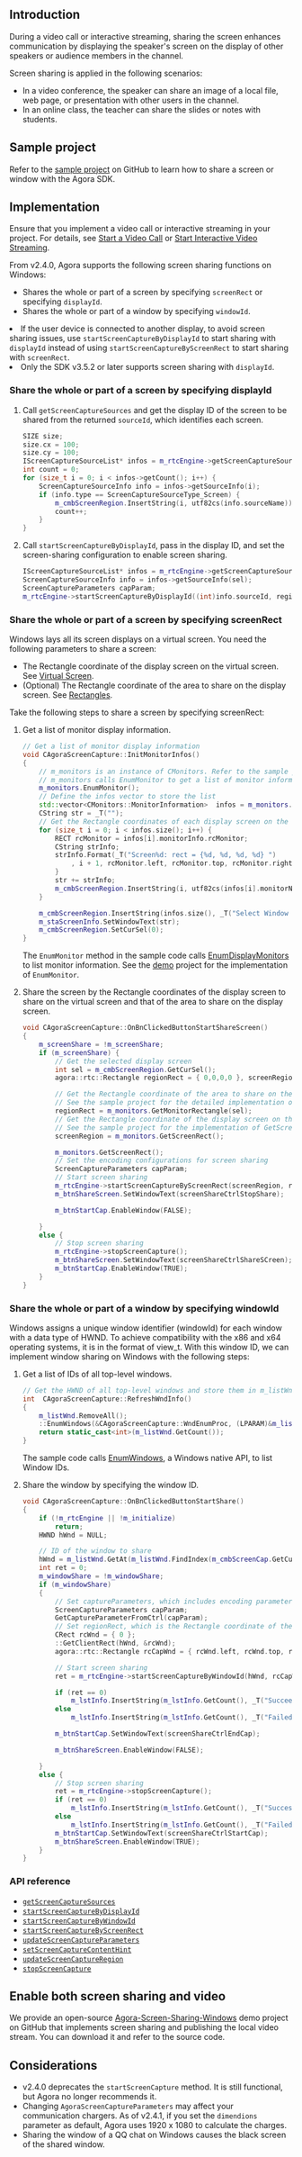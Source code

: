 <PlatformWrapper platform="windows-cpp">

## Introduction

During a video call or interactive streaming, sharing the screen enhances communication by displaying the speaker's screen on the display of other speakers or audience members in the channel.

Screen sharing is applied in the following scenarios:

- In a video conference, the speaker can share an image of a local file, web page, or presentation with other users in the channel.
- In an online class, the teacher can share the slides or notes with students.

## Sample project

Refer to the [sample project](https://github.com/AgoraIO/API-Examples/tree/main/windows/APIExample/APIExample/Advanced/ScreenShare) on GitHub to learn how to share a screen or window with the Agora SDK.

## Implementation

Ensure that you implement a video call or interactive streaming in your project. For details, see [Start a Video Call](/3.x/video-calling/quickstart-guide/get-started-sdk) or [Start Interactive Video Streaming](/en/3.x/interactive-live-streaming/quickstart-guide/start-video-streaming).

From v2.4.0, Agora supports the following screen sharing functions on Windows:

- Shares the whole or part of a screen by specifying `screenRect` or specifying `displayId`.
- Shares the whole or part of a window by specifying `windowId`.

<div class="alert note"><li>If the user device is connected to another display, to avoid screen sharing issues, use <code>startScreenCaptureByDisplayId</code> to start sharing with <code>displayId</code> instead of using <code>startScreenCaptureByScreenRect</code> to start sharing with <code>screenRect</code>.</li><li>Only the SDK v3.5.2 or later supports screen sharing with <code>displayId</code>.</li></div>

### Share the whole or part of a screen by specifying displayId

1. Call `getScreenCaptureSources` and get the display ID of the screen to be shared from the returned `sourceId`, which identifies each screen.

    ```cpp
    SIZE size;
    size.cx = 100;
    size.cy = 100;
    IScreenCaptureSourceList* infos = m_rtcEngine->getScreenCaptureSources(size, size, true);
    int count = 0;
    for (size_t i = 0; i < infos->getCount(); i++) {
    	ScreenCaptureSourceInfo info = infos->getSourceInfo(i);
    	if (info.type == ScreenCaptureSourceType_Screen) {
    		m_cmbScreenRegion.InsertString(i, utf82cs(info.sourceName));
    		count++;
    	}
    }
    ```

2. Call `startScreenCaptureByDisplayId`, pass in the display ID, and set the screen-sharing configuration to enable screen sharing.

    ```cpp
    IScreenCaptureSourceList* infos = m_rtcEngine->getScreenCaptureSources(size, size, true);
    ScreenCaptureSourceInfo info = infos->getSourceInfo(sel);
    ScreenCaptureParameters capParam;
    m_rtcEngine->startScreenCaptureByDisplayId((int)info.sourceId, regionRect, capParam);
    ```


### Share the whole or part of a screen by specifying screenRect

Windows lays all its screen displays on a virtual screen. You need the following parameters to share a screen:

- The Rectangle coordinate of the display screen on the virtual screen. See [Virtual Screen](https://docs.microsoft.com/en-us/windows/win32/gdi/the-virtual-screen).
- (Optional) The Rectangle coordinate of the area to share on the display screen. See [Rectangles](https://docs.microsoft.com/en-us/windows/win32/gdi/about-rectangles).

Take the following steps to share a screen by specifying screenRect:

1. Get a list of monitor display information.

    ```cpp
    // Get a list of monitor display information
    void CAgoraScreenCapture::InitMonitorInfos()
    {
        // m_monitors is an instance of CMonitors. Refer to the sample project for the implementation of the CMonitors class
        // m_monitors calls EnumMonitor to get a list of monitor information
        m_monitors.EnumMonitor();
        // Define the infos vector to store the list
        std::vector<CMonitors::MonitorInformation>  infos = m_monitors.GetMonitors();
        CString str = _T("");
        // Get the Rectangle coordinates of each display screen on the virtual screen
        for (size_t i = 0; i < infos.size(); i++) {
            RECT rcMonitor = infos[i].monitorInfo.rcMonitor;
            CString strInfo;
            strInfo.Format(_T("Screen%d: rect = {%d, %d, %d, %d} ")
                , i + 1, rcMonitor.left, rcMonitor.top, rcMonitor.right, rcMonitor.bottom);
            }
            str += strInfo;
            m_cmbScreenRegion.InsertString(i, utf82cs(infos[i].monitorName));
        }

        m_cmbScreenRegion.InsertString(infos.size(), _T("Select Window Hwnd Rect Area"));
        m_staScreenInfo.SetWindowText(str);
        m_cmbScreenRegion.SetCurSel(0);
    }
    ```

    <div class="alert info">The <code>EnumMonitor</code> method in the sample code calls <a href="https://docs.microsoft.com/en-us/windows/win32/api/winuser/nf-winuser-enumdisplaymonitors">EnumDisplayMonitors</a> to list monitor information. See the <a href="https://github.com/AgoraIO/API-Examples/tree/main/windows/APIExample">demo</a> project for the implementation of <code>EnumMonitor</code>.</div>

2. Share the screen by the Rectangle coordinates of the display screen to share on the virtual screen and that of the area to share on the display screen.

    ```cpp
    void CAgoraScreenCapture::OnBnClickedButtonStartShareScreen()
    {
        m_screenShare = !m_screenShare;
        if (m_screenShare) {
            // Get the selected display screen
            int sel = m_cmbScreenRegion.GetCurSel();
            agora::rtc::Rectangle regionRect = { 0,0,0,0 }, screenRegion = {0,0,0,0};

            // Get the Rectangle coordinate of the area to share on the display screen.
            // See the sample project for the detailed implementation of GetMonitorRectangle
            regionRect = m_monitors.GetMonitorRectangle(sel);
            // Get the Rectangle coordinate of the display screen on the virtual screen.
            // See the sample project for the implementation of GetScreenRect
            screenRegion = m_monitors.GetScreenRect();

            m_monitors.GetScreenRect();
            // Set the encoding configurations for screen sharing
            ScreenCaptureParameters capParam;
            // Start screen sharing
            m_rtcEngine->startScreenCaptureByScreenRect(screenRegion, regionRect, capParam);
            m_btnShareScreen.SetWindowText(screenShareCtrlStopShare);

            m_btnStartCap.EnableWindow(FALSE);

        }
        else {
            // Stop screen sharing
            m_rtcEngine->stopScreenCapture();
            m_btnShareScreen.SetWindowText(screenShareCtrlShareSCreen);
            m_btnStartCap.EnableWindow(TRUE);
        }
    }
    ```

### Share the whole or part of a window by specifying windowId

Windows assigns a unique window identifier (windowId) for each window with a data type of HWND. To achieve compatibility with the x86 and x64 operating systems, it is in the format of view_t. With this window ID, we can implement window sharing on Windows with the following steps:

1. Get a list of IDs of all top-level windows.

    ```cpp
    // Get the HWND of all top-level windows and store them in m_listWnd
    int  CAgoraScreenCapture::RefreshWndInfo()
    {
        m_listWnd.RemoveAll();
        ::EnumWindows(&CAgoraScreenCapture::WndEnumProc, (LPARAM)&m_listWnd);
        return static_cast<int>(m_listWnd.GetCount());
    }
    ```

    <div class="alert info">The sample code calls <a href="https://docs.microsoft.com/en-us/windows/win32/api/winuser/nf-winuser-enumwindows">EnumWindows</a>, a Windows native API, to list Window IDs.</div>

2. Share the window by specifying the window ID.

    ```cpp
    void CAgoraScreenCapture::OnBnClickedButtonStartShare()
    {
        if (!m_rtcEngine || !m_initialize)
            return;
        HWND hWnd = NULL;

        // ID of the window to share
        hWnd = m_listWnd.GetAt(m_listWnd.FindIndex(m_cmbScreenCap.GetCurSel()));
        int ret = 0;
        m_windowShare = !m_windowShare;
        if (m_windowShare)
        {
            // Set captureParameters, which includes encoding parameters for screen sharing
            ScreenCaptureParameters capParam;
            GetCaptureParameterFromCtrl(capParam);
            // Set regionRect, which is the Rectangle coordinate of the area to share on the display window
            CRect rcWnd = { 0 };
            ::GetClientRect(hWnd, &rcWnd);
            agora::rtc::Rectangle rcCapWnd = { rcWnd.left, rcWnd.top, rcWnd.right - rcWnd.left, rcWnd.bottom - rcWnd.top };

            // Start screen sharing
            ret = m_rtcEngine->startScreenCaptureByWindowId(hWnd, rcCapWnd, capParam);

            if (ret == 0)
                m_lstInfo.InsertString(m_lstInfo.GetCount(), _T("Succees!"));
            else
                m_lstInfo.InsertString(m_lstInfo.GetCount(), _T("Failed!"));

            m_btnStartCap.SetWindowText(screenShareCtrlEndCap);

            m_btnShareScreen.EnableWindow(FALSE);

        }
        else {
            // Stop screen sharing
            ret = m_rtcEngine->stopScreenCapture();
            if (ret == 0)
                m_lstInfo.InsertString(m_lstInfo.GetCount(), _T("Success!"));
            else
                m_lstInfo.InsertString(m_lstInfo.GetCount(), _T("Failed!"));
            m_btnStartCap.SetWindowText(screenShareCtrlStartCap);
            m_btnShareScreen.EnableWindow(TRUE);
        }
    }
    ```


### API reference

* [`getScreenCaptureSources`](https://api-ref.agora.io/en/video-sdk/cpp/3.x//classagora_1_1rtc_1_1_i_rtc_engine.html#a4a10df119b0ff199e677f94aef2411a9)
* [`startScreenCaptureByDisplayId`](https://api-ref.agora.io/en/video-sdk/cpp/3.x//classagora_1_1rtc_1_1_i_rtc_engine.html#a4fe820ff5b886636494404fc7ed4ee0d)
* [`startScreenCaptureByWindowId`](https://api-ref.agora.io/en/video-sdk/cpp/3.x//classagora_1_1rtc_1_1_i_rtc_engine.html#add5ba807256e8e4469a512be14e10e52)
* [`startScreenCaptureByScreenRect`](https://api-ref.agora.io/en/video-sdk/cpp/3.x//classagora_1_1rtc_1_1_i_rtc_engine.html#a41893fe9a0ca49c054bf6dbd7d9d68f5)
* [`updateScreenCaptureParameters`](https://api-ref.agora.io/en/video-sdk/cpp/3.x//classagora_1_1rtc_1_1_i_rtc_engine.html#ad680e114ba3b8a0012454af6867c7498)
* [`setScreenCaptureContentHint`](https://api-ref.agora.io/en/video-sdk/cpp/3.x//classagora_1_1rtc_1_1_i_rtc_engine.html#aff9003c492450dbd8c3f3b9835186c95)
* [`updateScreenCaptureRegion`](https://api-ref.agora.io/en/video-sdk/cpp/3.x//classagora_1_1rtc_1_1_i_rtc_engine.html#ae2ab9c3ff28b64c601f938ab45644586)
* [`stopScreenCapture`](https://api-ref.agora.io/en/video-sdk/cpp/3.x//classagora_1_1rtc_1_1_i_rtc_engine.html#a77412ab7c8653289a28212e60bd00673)


## Enable both screen sharing and video

We provide an open-source [Agora-Screen-Sharing-Windows](https://github.com/AgoraIO/Advanced-Video/tree/master/Windows/Agora-Screen-Sharing-Windows) demo project on GitHub that implements screen sharing and publishing the local video stream. You can download it and refer to the source code.

## Considerations

- v2.4.0 deprecates the `startScreenCapture` method. It is still functional, but Agora no longer recommends it.
- Changing `AgoraScreenCaptureParameters` may affect your communication chargers. As of v2.4.1, if you set the `dimendions` parameter as default, Agora uses 1920 x 1080 to calculate the charges.
- Sharing the window of a QQ chat on Windows causes the black screen of the shared window.

</PlatformWrapper>